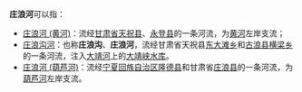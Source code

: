 '''庄浪河'''可以指：
*[[庄浪河_(黄河)|庄浪河 (黄河)]]：流经[[甘肃省|甘肃省]][[天祝县|天祝县]]、[[永登县|永登县]]的一条河流，为[[黄河|黄河]]左岸支流；
*[[庄浪沟河|庄浪沟河]]：也称'''庄浪沟'''、'''庄浪河'''，流经甘肃省天祝县[[东大滩乡|东大滩乡]]和[[古浪县|古浪县]][[横梁乡|横梁乡]]的一条河流，注入[[大靖河|大靖河]]上的[[大靖峡水库|大靖峡水库]]。
*[[庄浪河_(葫芦河)|庄浪河 (葫芦河)]]：流经[[宁夏回族自治区|宁夏回族自治区]][[隆德县|隆德县]]和甘肃省[[庄浪县|庄浪县]]的一条河流，为[[葫芦河|葫芦河]]左岸支流。


{{disambig|Z|Cat=三字河名消歧义}}